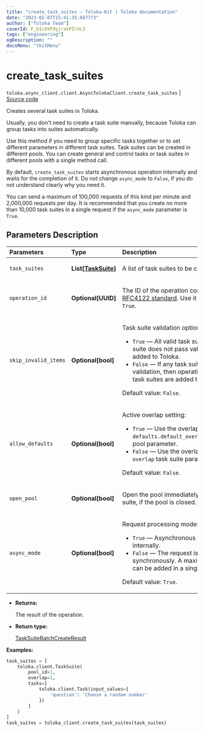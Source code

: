 ```yaml
---
title: "create_task_suites — Toloka-Kit | Toloka documentation"
date: "2023-02-07T15:41:35.687773"
author: ["Toloka Team"]
coverId: F_bIcOYF9yjrxkPZrXc3
tags: ["engineering"]
ogDescription: ""
docsMenu: "tkitMenu"
---
```


# create_task_suites
`toloka.async_client.client.AsyncTolokaClient.create_task_suites` | [Source code](https://github.com/Toloka/toloka-kit/blob/v1.1.3/src/client/__init__.py#L0)

Creates several task suites in Toloka.

Usually, you don't need to create a task suite manually, because Toloka can group tasks into suites automatically.

Use this method if you need to group specific tasks together or to set different parameters in different task suites.
Task suites can be created in different pools. You can create general and control tasks or task suites in different pools with a single method call.

By default, `create_task_suites` starts asynchronous operation internally and waits for the completion of it. Do not
change `async_mode` to `False`, if you do not understand clearly why you need it.

You can send a maximum of 100,000 requests of this kind per minute and 2,000,000 requests per day.
It is recommended that you create no more than 10,000 task suites in a single request if the `async_mode` parameter is `True`.

## Parameters Description

| Parameters | Type | Description |
| :----------| :----| :-----------|
`task_suites`|**List\[[TaskSuite](/docs-new/toloka-kit/reference/toloka.client.task_suite.TaskSuite)\]**|<p>A list of task suites to be created.</p>
`operation_id`|**Optional\[UUID\]**|<p>The ID of the operation conforming to the [RFC4122 standard](https://tools.ietf.org/html/rfc4122). Use it if the `async_mode` is set to `True`.</p>
`skip_invalid_items`|**Optional\[bool\]**|<p>Task suite validation option:</p> <ul> <li>`True` — All valid task suites are added. If a task suite does not pass validation, then it is not added to Toloka.</li> <li>`False` — If any task suite does not pass validation, then operation is cancelled and no task suites are added to Toloka.</li> </ul> <p></p><p>Default value: `False`.</p>
`allow_defaults`|**Optional\[bool\]**|<p>Active overlap setting:</p> <ul> <li>`True` — Use the overlap that is set in the `defaults.default_overlap_for_new_task_suites` pool parameter.</li> <li>`False` — Use the overlap that is set in the `overlap` task suite parameter.</li> </ul> <p></p><p>Default value: `False`.</p>
`open_pool`|**Optional\[bool\]**|<p>Open the pool immediately after creating a task suite, if the pool is closed.</p>
`async_mode`|**Optional\[bool\]**|<p>Request processing mode:</p> <ul> <li>`True` — Asynchronous operation is started internally.</li> <li>`False` — The request is processed synchronously. A maximum of 5000 task suites can be added in a single request in this mode.</li> </ul> <p></p><p>Default value: `True`.</p>

* **Returns:**

  The result of the operation.

* **Return type:**

  [TaskSuiteBatchCreateResult](/docs-new/toloka-kit/reference/toloka.client.batch_create_results.TaskSuiteBatchCreateResult)

**Examples:**

```python
task_suites = [
    toloka.client.TaskSuite(
        pool_id=1,
        overlap=1,
        tasks=[
            toloka.client.Task(input_values={
                'question': 'Choose a random number'
            })
        ]
    )
]
task_suites = toloka_client.create_task_suites(task_suites)
```
